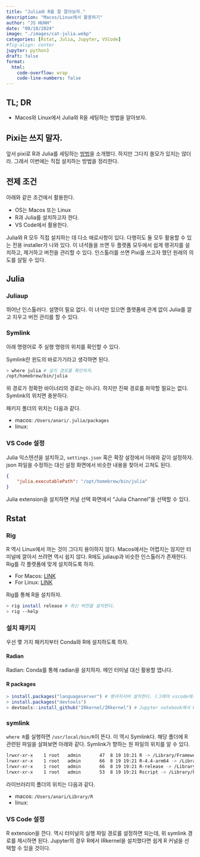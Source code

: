 ```yaml
---
title: "Julia와 R을 잘 깔아보자." 
description: "Macos/Linux에서 활용하기"   
author: "JS HUHH"
date: "08/18/2024"
image: "./images/cat-julia.webp"
categories: [Rstat, Julia, Jupyter, VSCode]
#fig-align: center
jupyter: python3
draft: false
format:
  html:
    code-overflow: wrap
    code-line-numbers: false
---
```


## TL; DR

- Macos와 Linux에서 Julia와 R을 세팅하는 방법을 알아보자. 

## Pixi는 쓰지 말자. 

앞서 pixi로 R과 Julia를 세팅하는 [방법](https://blog.lostineconomics.com/posts/computer-tool/2024-04-03-r_with_pixi.html)을 소개했다. 하지만 그다지 쓸모가 있지는 않더라. 그래서 이번에는 직접 설치하는 방법을 정리한다. 

## 전제 조건 

아래와 같은 조건에서 활용한다. 

- OS는 Macos 또는 Linux 
- R과 Julia를 설치하고자 한다.
- VS Code에서 활용한다. 

Julia와 R 모두 직접 설치하는 데 다소 애로사항이 있다. 다행히도 둘 모두 활용할 수 있는 전용 installer가 나와 있다. 이 녀석들을 쓰면 두 플랫폼 모두에서 쉽게 랭귀지를 설치하고, 제거하고 버전을 관리할 수 있다. 인스톨러를 쓰면 Pixi를 쓰고자 했던 원래의 의도를 살릴 수 있다.   

## Julia 

### Juliaup 

뛰어난 인스톨러다. 설명이 필요 없다. 이 녀석만 있으면 플랫폼에 관계 없이 Julia를 깔고 지우고 버전 관리를 할 수 있다. 

### Symlink

아래 명령어로 주 실행 명령의 위치를 확인할 수 있다. 

:::{.column-margin}
Symlink란 윈도의 바로가기라고 생각하면 된다. 
:::

```bash
> where julia # 설치 경로를 확인하자. 
/opt/homebrew/bin/julia
```

위 경로가 정확한 바이너리의 경로는 아니다. 하지만 진짜 경로를 파악할 필요는 없다. Symlink의 위치면 충분하다. 

패키지 폴더의 위치는 다음과 같다. 

- macos: `/Users/anari/.julia/packages`
- linux:

### VS Code 설정 

Julia 익스텐션을 설치하고, `settings.json` 혹은 확장 설정에서 아래와 같이 설정하자. json 파일을 수정하는 대신 설정 화면에서 비슷한 내용을 찾아서 고쳐도 된다. 

```json 
{
    "julia.executablePath": "/opt/homebrew/bin/julia"
}
```

Julia extension을 설치하면 커널 선택 화면에서 "Julia Channel"을 선택할 수 있다.  

## Rstat 

### Rig 

R 역시 Linux에서 까는 것이 그다지 용이하지 않다. Macos에서는 어렵지는 않지만 터미널에 깔아서 쓰려면 역시 쉽지 않다. R에도 juliaup과 비슷한 인스톨러가 존재한다. Rig를 각 플랫폼에 맞게 설치하도록 하자. 

- For Macos: [LINK](https://github.com/r-lib/rig?tab=readme-ov-file#installing-rig-on-macos-)
- For Linux: [LINK](https://github.com/r-lib/rig?tab=readme-ov-file#installing-rig-on-linux-)

Rig를 통해 R을 설치하자. 

```bash
> rig install release # 최신 버전을 설치한다.
> rig --help 
```


### 설치 패키지 

우선 몇 가지 패키지부터 Conda와 R에 설치하도록 하자. 

#### Radian 

Radian: Conda를 통해 radian을 설치하자. 메인 터미널 대신 활용할 앱니다. 

#### R packages 

```R
> install.packages("languageserver") # 랭귀지서버 설치한다. (그래야 vscode에서 에러 안 뜬다)
> install.packages("devtools")
> devtools::install_github("IRkernel/IRkernel") # Jupyter notebook에서 R을 사용하려면 설치한다.
```

### symlink

`where R`를 실행하면 `/usr/local/bin/R`이 뜬다. 이 역시 Symlink다. 해당 폴더에 R 관련된 파일을 살펴보면 아래와 같다. Symlink가 향하는 원 파일의 위치를 알 수 있다. 

```bash
lrwxr-xr-x    1 root   admin       47  8 19 19:21 R -> /Library/Frameworks/R.framework/Resources/bin/R
lrwxr-xr-x    1 root   admin       66  8 19 19:21 R-4.4-arm64 -> /Library/Frameworks/R.framework/Versions/4.4-arm64/Resources/bin/R
lrwxr-xr-x    1 root   admin       66  8 19 19:21 R-release -> /Library/Frameworks/R.framework/Versions/4.4-arm64/Resources/bin/R
lrwxr-xr-x    1 root   admin       53  8 19 19:21 Rscript -> /Library/Frameworks/R.framework/Resources/bin/Rscript
```

라이브러리의 폴더의 위치는 다음과 같다. 

- macos: `/Users/anari/Library/R`
- linux: 

### VS Code 설정 

R extension을 깐다. 역시 터미널의 실행 파일 경로를 설정하면 되는데, 위 symlink 경로를 제시하면 된다. Jupyter의 경우 R에서 IRkernel을 설치했다면 쉽게 R 커널을 선택할 수 있을 것이다. 




